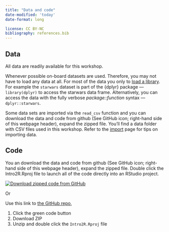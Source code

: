 ```yaml
---
title: "Data and code"
date-modified: 'today'
date-format: long

license: CC BY-NC
bibliography: references.bib
---
```


## Data

All data are readily available for this workshop.

Whenever possible on-board datasets are used. Therefore, you may not have to load any data at all. For most of the data you only to [load a library](packages.html#load-packages). For example the `starwars` dataset is part of the {dplyr} package --- `library(dplyr)` to access the starwars data frame. Alternatively, you can access the data with the fully verbose *package::function* syntax --- `dplyr::starwars`.

Some data sets are imported via the `read_csv` function and you can download the data and code from github (See GitHub icon; right-hand side of this webpage header), expand the zipped file. You'll find a data folder with CSV files used in this workshop. Refer to the [import](import.html) page for tips on importing data.

## Code

You an download the data and code from github (See GitHub icon; right-hand side of this webpage header), expand the zipped file. Double click the Intro2R.Rproj file to launch all of the code directly into an RStudio project.

::: column-margin
[![Download zipped code from GitHub](images/github_download.jpg){fig-alt="download code"}](images/github_download.jpg)
:::

Or

Use this link to [the GitHub repo](https://github.com/data-and-visualization/Intro2R.git "github code repo"),

1.  Click the green code button
2.  Download ZIP
3.  Unzip and double click the `Intro2R.Rproj` file
